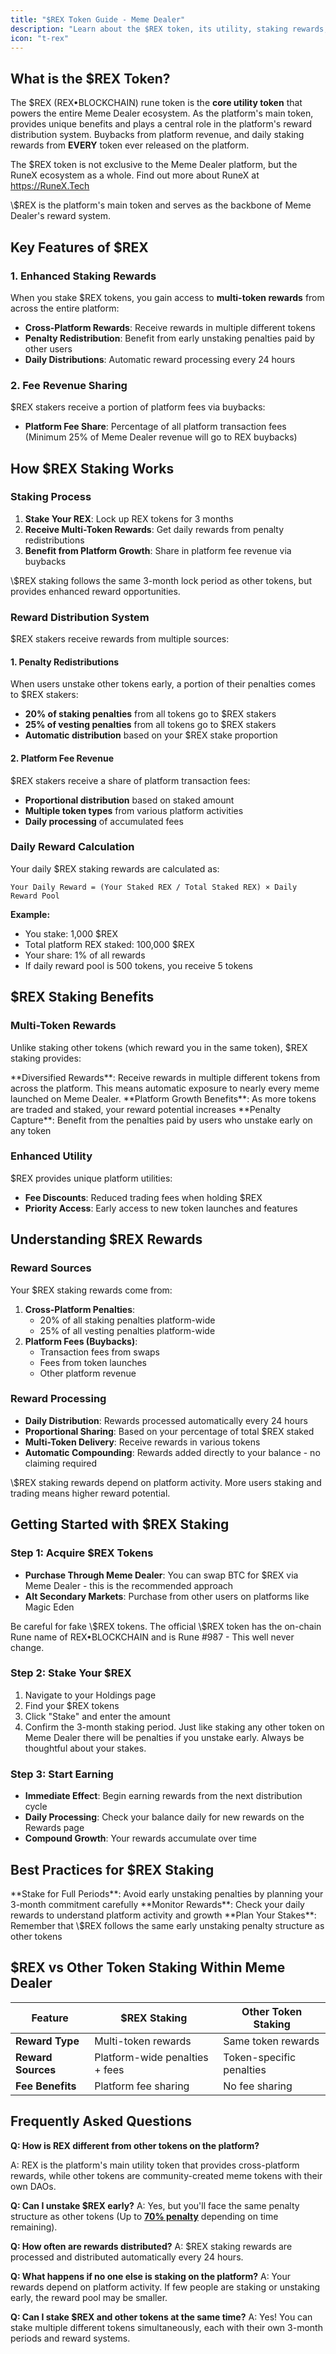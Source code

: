 ```yaml
---
title: "$REX Token Guide - Meme Dealer"
description: "Learn about the $REX token, its utility, staking rewards, and how it powers the Meme Dealer ecosystem"
icon: "t-rex"
---
```


## What is the \$REX Token?

The \$REX (REX•BLOCKCHAIN) rune token is the **core utility token** that powers the entire Meme Dealer ecosystem. As the platform's main token,  provides unique benefits and plays a central role in the platform's reward distribution system. Buybacks from platform revenue, and daily staking rewards from **EVERY** token ever released on the platform.

The \$REX token is not exclusive to the Meme Dealer platform, but the RuneX ecosystem as a whole. Find out more about RuneX at https://RuneX.Tech

<Info>
  \$REX is the platform's main token and serves as the backbone of Meme Dealer's reward system.
</Info>

## Key Features of \$REX

### 1. Enhanced Staking Rewards

When you stake \$REX tokens, you gain access to **multi-token rewards** from across the entire platform:

- **Cross-Platform Rewards**: Receive rewards in multiple different tokens
- **Penalty Redistribution**: Benefit from early unstaking penalties paid by other users
- **Daily Distributions**: Automatic reward processing every 24 hours

### 2. Fee Revenue Sharing

\$REX stakers receive a portion of platform fees via buybacks:

- **Platform Fee Share**: Percentage of all platform transaction fees (Minimum 25% of Meme Dealer revenue will go to REX buybacks)

## How \$REX Staking Works

### Staking Process

1. **Stake Your REX**: Lock up  REX tokens for 3 months
2. **Receive Multi-Token Rewards**: Get daily rewards from penalty redistributions
3. **Benefit from Platform Growth**: Share in platform fee revenue via buybacks

<Note>
  \$REX staking follows the same 3-month lock period as other tokens, but provides enhanced reward opportunities.
</Note>

### Reward Distribution System

\$REX stakers receive rewards from multiple sources:

#### 1. Penalty Redistributions

When users unstake other tokens early, a portion of their penalties comes to \$REX stakers:

- **20% of staking penalties** from all tokens go to \$REX stakers
- **25% of vesting penalties** from all tokens go to \$REX stakers
- **Automatic distribution** based on your \$REX stake proportion

#### 2. Platform Fee Revenue

\$REX stakers receive a share of platform transaction fees:

- **Proportional distribution** based on staked amount
- **Multiple token types** from various platform activities
- **Daily processing** of accumulated fees

### Daily Reward Calculation

Your daily \$REX staking rewards are calculated as:

```
Your Daily Reward = (Your Staked REX / Total Staked REX) × Daily Reward Pool
```

**Example:**

- You stake: 1,000 \$REX
- Total platform REX staked: 100,000 \$REX
- Your share: 1% of all rewards
- If daily reward pool is 500 tokens, you receive 5 tokens

## \$REX Staking Benefits

### Multi-Token Rewards

Unlike staking other tokens (which reward you in the same token), \$REX staking provides:

<Tip>
  **Diversified Rewards**: Receive rewards in multiple different tokens from across the platform. This means automatic exposure to nearly every meme launched on Meme Dealer.
</Tip>

<Tip>
  **Platform Growth Benefits**: As more tokens are traded and staked, your reward potential increases
</Tip>

<Tip>
  **Penalty Capture**: Benefit from the penalties paid by users who unstake early on any token
</Tip>

### Enhanced Utility

\$REX provides unique platform utilities:

- **Fee Discounts**: Reduced trading fees when holding \$REX
- **Priority Access**: Early access to new token launches and features

## Understanding \$REX Rewards

### Reward Sources

Your \$REX staking rewards come from:

1. **Cross-Platform Penalties**:
   - 20% of all staking penalties platform-wide
   - 25% of all vesting penalties platform-wide
2. **Platform Fees (Buybacks)**:
   - Transaction fees from swaps
   - Fees from token launches
   - Other platform revenue

### Reward Processing

- **Daily Distribution**: Rewards processed automatically every 24 hours
- **Proportional Sharing**: Based on your percentage of total \$REX staked
- **Multi-Token Delivery**: Receive rewards in various tokens
- **Automatic Compounding**: Rewards added directly to your balance - no claiming required

<Warning>
  \$REX staking rewards depend on platform activity. More users staking and trading means higher reward potential.
</Warning>

## Getting Started with \$REX Staking

### Step 1: Acquire \$REX Tokens

- **Purchase Through Meme Dealer**: You can swap BTC for \$REX via Meme Dealer - this is the recommended approach
- **Alt Secondary Markets**: Purchase from other users on platforms like Magic Eden

<Warning>
  Be careful for fake \$REX tokens. The official \$REX token has the on-chain Rune name of REX•BLOCKCHAIN and is Rune #987 - This well never change.
</Warning>

### Step 2: Stake Your \$REX

1. Navigate to your Holdings page
2. Find your \$REX tokens
3. Click "Stake" and enter the amount
4. Confirm the 3-month staking period. Just like staking any other token on Meme Dealer there will be penalties if you unstake early. Always be thoughtful about your stakes.

### Step 3: Start Earning

- **Immediate Effect**: Begin earning rewards from the next distribution cycle
- **Daily Processing**: Check your balance daily for new rewards on the Rewards page
- **Compound Growth**: Your rewards accumulate over time

## Best Practices for \$REX Staking

<Tip>
  **Stake for Full Periods**: Avoid early unstaking penalties by planning your 3-month commitment carefully
</Tip>

<Tip>
  **Monitor Rewards**: Check your daily rewards to understand platform activity and growth
</Tip>

<Warning>
  **Plan Your Stakes**: Remember that \$REX follows the same early unstaking penalty structure as other tokens
</Warning>

## \$REX vs Other Token Staking Within Meme Dealer

| Feature            | \$REX Staking                   | Other Token Staking      |
| ------------------ | ------------------------------- | ------------------------ |
| **Reward Type**    | Multi-token rewards             | Same token rewards       |
| **Reward Sources** | Platform-wide penalties \+ fees | Token-specific penalties |
| **Fee Benefits**   | Platform fee sharing            | No fee sharing           |

## Frequently Asked Questions

**Q: How is REX different from other tokens on the platform?**

A:  REX is the platform's main utility token that provides cross-platform rewards, while other tokens are community-created meme tokens with their own DAOs.

**Q: Can I unstake \$REX early?** A: Yes, but you'll face the same penalty structure as other tokens (Up to **<u>70% penalty</u>** depending on time remaining).

**Q: How often are rewards distributed?**
A: \$REX staking rewards are processed and distributed automatically every 24 hours.

**Q: What happens if no one else is staking on the platform?** A: Your rewards depend on platform activity. If few people are staking or unstaking early, the reward pool may be smaller.

**Q: Can I stake \$REX and other tokens at the same time?**
A: Yes\! You can stake multiple different tokens simultaneously, each with their own 3-month periods and reward systems.